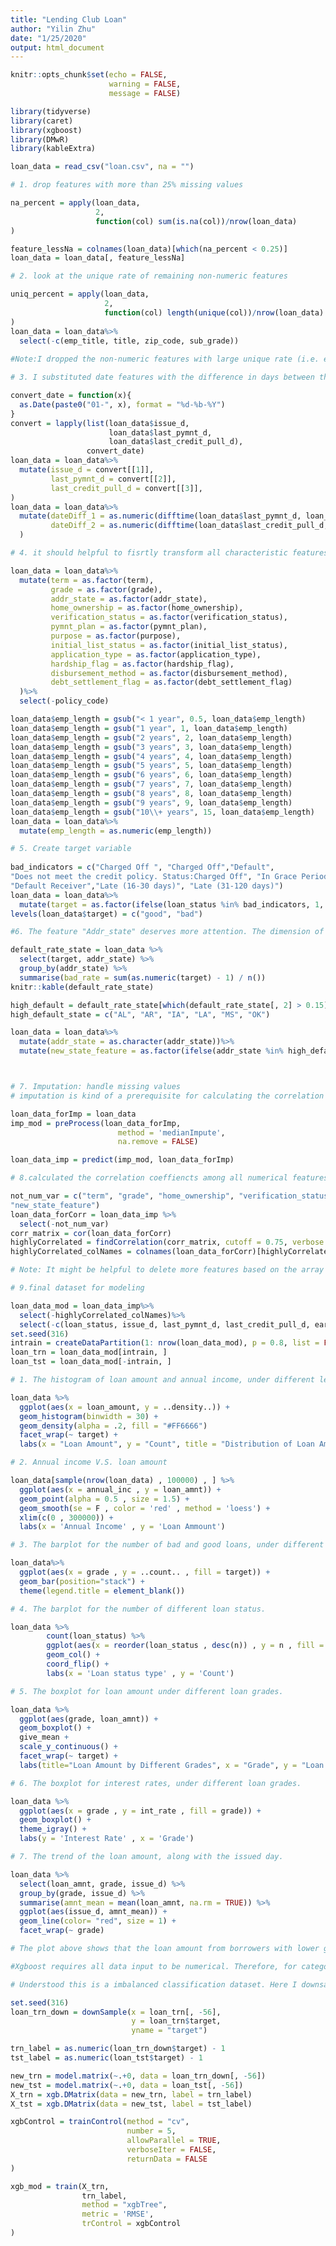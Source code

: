 ```yaml
---
title: "Lending Club Loan"
author: "Yilin Zhu"
date: "1/25/2020"
output: html_document
---
```


```r
knitr::opts_chunk$set(echo = FALSE,
                      warning = FALSE,
                      message = FALSE)
```

```r
library(tidyverse)
library(caret)
library(xgboost)
library(DMwR)
library(kableExtra)
```

```r
loan_data = read_csv("loan.csv", na = "")
```

```r
# 1. drop features with more than 25% missing values

na_percent = apply(loan_data, 
                   2, 
                   function(col) sum(is.na(col))/nrow(loan_data)
)

feature_lessNa = colnames(loan_data)[which(na_percent < 0.25)]
loan_data = loan_data[, feature_lessNa]

# 2. look at the unique rate of remaining non-numeric features

uniq_percent = apply(loan_data, 
                     2,
                     function(col) length(unique(col))/nrow(loan_data)
)
loan_data = loan_data%>%
  select(-c(emp_title, title, zip_code, sub_grade))
  
#Note:I dropped the non-numeric features with large unique rate (i.e. emp_title, title, zipcode, addr_state). Too many different values for an non-numeric feature makes it a poor candidate for modeling. And I discarded the feature "sub_grade", since it was hard to be handled when it coexisted with the feature "grade".

# 3. I substituted date features with the difference in days between the issue day and last payment day, as well as the difference in days between the issue day and last credit pull day. Before that, I assumed each date was on the first day of that month. Moreover, I simply dropped the feature of the earliest reported credit line date.

convert_date = function(x){
  as.Date(paste0("01-", x), format = "%d-%b-%Y")
}
convert = lapply(list(loan_data$issue_d, 
                      loan_data$last_pymnt_d,
                      loan_data$last_credit_pull_d), 
                 convert_date)
loan_data = loan_data%>%
  mutate(issue_d = convert[[1]],
         last_pymnt_d = convert[[2]],
         last_credit_pull_d = convert[[3]],
)
loan_data = loan_data%>%
  mutate(dateDiff_1 = as.numeric(difftime(loan_data$last_pymnt_d, loan_data$issue_d, units = 'days')),
         dateDiff_2 = as.numeric(difftime(loan_data$last_credit_pull_d, loan_data$issue_d, units = 'days'))
  )

# 4. it should helpful to fisrtly transform all characteristic features into categorical ones, except for two features, "emp_length", which is better to be converted to numerical one(i.e. label encoding) and "policy_code", which has only one value. Loan status, as the response variable, was converted to a binary factor based on a specific rule.

loan_data = loan_data%>%
  mutate(term = as.factor(term),
         grade = as.factor(grade),
         addr_state = as.factor(addr_state),
         home_ownership = as.factor(home_ownership),
         verification_status = as.factor(verification_status),
         pymnt_plan = as.factor(pymnt_plan),
         purpose = as.factor(purpose),
         initial_list_status = as.factor(initial_list_status),
         application_type = as.factor(application_type),
         hardship_flag = as.factor(hardship_flag),
         disbursement_method = as.factor(disbursement_method),
         debt_settlement_flag = as.factor(debt_settlement_flag)
  )%>%
  select(-policy_code)

loan_data$emp_length = gsub("< 1 year", 0.5, loan_data$emp_length)
loan_data$emp_length = gsub("1 year", 1, loan_data$emp_length)
loan_data$emp_length = gsub("2 years", 2, loan_data$emp_length)
loan_data$emp_length = gsub("3 years", 3, loan_data$emp_length)
loan_data$emp_length = gsub("4 years", 4, loan_data$emp_length)
loan_data$emp_length = gsub("5 years", 5, loan_data$emp_length)
loan_data$emp_length = gsub("6 years", 6, loan_data$emp_length)
loan_data$emp_length = gsub("7 years", 7, loan_data$emp_length)
loan_data$emp_length = gsub("8 years", 8, loan_data$emp_length)
loan_data$emp_length = gsub("9 years", 9, loan_data$emp_length)
loan_data$emp_length = gsub("10\\+ years", 15, loan_data$emp_length)
loan_data = loan_data%>%
  mutate(emp_length = as.numeric(emp_length))

# 5. Create target variable
 
bad_indicators = c("Charged Off ", "Charged Off","Default",
"Does not meet the credit policy. Status:Charged Off", "In Grace Period",
"Default Receiver","Late (16-30 days)", "Late (31-120 days)")
loan_data = loan_data%>%
  mutate(target = as.factor(ifelse(loan_status %in% bad_indicators, 1, 0)))
levels(loan_data$target) = c("good", "bad")

#6. The feature "Addr_state" deserves more attention. The dimension of it is a little bit high. So I created a new binary categorical variable based on it.

default_rate_state = loan_data %>%
  select(target, addr_state) %>%
  group_by(addr_state) %>%
  summarise(bad_rate = sum(as.numeric(target) - 1) / n())
knitr::kable(default_rate_state)

high_default = default_rate_state[which(default_rate_state[, 2] > 0.15), 1]
high_default_state = c("AL", "AR", "IA", "LA", "MS", "OK")

loan_data = loan_data%>%
  mutate(addr_state = as.character(addr_state))%>%
  mutate(new_state_feature = as.factor(ifelse(addr_state %in% high_default_state, 1, 0)))



# 7. Imputation: handle missing values
# imputation is kind of a prerequisite for calculating the correlation coeffients among all numerical features. 

loan_data_forImp = loan_data
imp_mod = preProcess(loan_data_forImp, 
                        method = 'medianImpute',
                        na.remove = FALSE)

loan_data_imp = predict(imp_mod, loan_data_forImp)

# 8.calculated the correlation coeffiencts among all numerical features. 

not_num_var = c("term", "grade", "home_ownership", "verification_status", "purpose", "addr_state", "initial_list_status", "application_type", "hardship_flag", "disbursement_method", "debt_settlement_flag", "loan_status", "pymnt_plan", "target",
"new_state_feature")
loan_data_forCorr = loan_data_imp %>%
  select(-not_num_var)
corr_matrix = cor(loan_data_forCorr)
highlyCorrelated = findCorrelation(corr_matrix, cutoff = 0.75, verbose = TRUE)
highlyCorrelated_colNames = colnames(loan_data_forCorr)[highlyCorrelated]

# Note: It might be helpful to delete more features based on the array "large_corr". Each pair of features with correlation coefficient larger than 0.75 was deemed to have strong relationship. The vector "highlyCorrelated" suggested features that should be deleted.

# 9.final dataset for modeling

loan_data_mod = loan_data_imp%>%
  select(-highlyCorrelated_colNames)%>%
  select(-c(loan_status, issue_d, last_pymnt_d, last_credit_pull_d, earliest_cr_line, addr_state))
set.seed(316)
intrain = createDataPartition(1: nrow(loan_data_mod), p = 0.8, list = FALSE)
loan_trn = loan_data_mod[intrain, ]
loan_tst = loan_data_mod[-intrain, ]
```


```r
# 1. The histogram of loan amount and annual income, under different levels of the target variable(i.e. good or bad)

loan_data %>%  
  ggplot(aes(x = loan_amount, y = ..density..)) +
  geom_histogram(binwidth = 30) +
  geom_density(alpha = .2, fill = "#FF6666")
  facet_wrap(~ target) +
  labs(x = "Loan Amount", y = "Count", title = "Distribution of Loan Amount") 

# 2. Annual income V.S. loan amount

loan_data[sample(nrow(loan_data) , 100000) , ] %>%
  ggplot(aes(x = annual_inc , y = loan_amnt)) +
  geom_point(alpha = 0.5 , size = 1.5) + 
  geom_smooth(se = F , color = 'red' , method = 'loess') +
  xlim(c(0 , 300000)) + 
  labs(x = 'Annual Income' , y = 'Loan Ammount')

# 3. The barplot for the number of bad and good loans, under different loan grades.

loan_data%>%
  ggplot(aes(x = grade , y = ..count.. , fill = target)) +
  geom_bar(position="stack") + 
  theme(legend.title = element_blank())

# 4. The barplot for the number of different loan status.

loan_data %>%
        count(loan_status) %>%
        ggplot(aes(x = reorder(loan_status , desc(n)) , y = n , fill = n)) + 
        geom_col() + 
        coord_flip() + 
        labs(x = 'Loan status type' , y = 'Count')

# 5. The boxplot for loan amount under different loan grades.

loan_data %>%
  ggplot(aes(grade, loan_amnt)) +
  geom_boxplot() +
  give_mean +
  scale_y_continuous() +
  facet_wrap(~ target) +
  labs(title="Loan Amount by Different Grades", x = "Grade", y = "Loan Amount \n")

# 6. The boxplot for interest rates, under different loan grades.

loan_data %>%
  ggplot(aes(x = grade , y = int_rate , fill = grade)) + 
  geom_boxplot() + 
  theme_igray() + 
  labs(y = 'Interest Rate' , x = 'Grade')

# 7. The trend of the loan amount, along with the issued day.

loan_data %>%
  select(loan_amnt, grade, issue_d) %>%
  group_by(grade, issue_d) %>%
  summarise(amnt_mean = mean(loan_amnt, na.rm = TRUE)) %>%
  ggplot(aes(issue_d, amnt_mean)) +
  geom_line(color= "red", size = 1) +
  facet_wrap(~ grade)

# The plot above shows that the loan amount from borrowers with lower grades fluctuated frequently during the time period, while increased steadily from borrowers with higher grades.
```

```r
#Xgboost requires all data input to be numerical. Therefore, for categorical features, one-hot-encoding will be applied to transform them into numerical ones. Furthermore, dataframe must be converted into a matrix before it's utilized in the model. Model.matrix() and xgb.DMatrix() are useful in the two process.

# Understood this is a imbalanced classification dataset. Here I downsampled the traning dataset because of the computation and time limit.

set.seed(316)
loan_trn_down = downSample(x = loan_trn[, -56], 
                           y = loan_trn$target,
                           yname = "target")

trn_label = as.numeric(loan_trn_down$target) - 1
tst_label = as.numeric(loan_tst$target) - 1

new_trn = model.matrix(~.+0, data = loan_trn_down[, -56])
new_tst = model.matrix(~.+0, data = loan_tst[, -56])
X_trn = xgb.DMatrix(data = new_trn, label = trn_label)
X_tst = xgb.DMatrix(data = new_tst, label = tst_label)

xgbControl = trainControl(method = "cv",
                          number = 5,  
                          allowParallel = TRUE,
                          verboseIter = FALSE,
                          returnData = FALSE
)

xgb_mod = train(X_trn, 
                trn_label,
                method = "xgbTree",
                metric = 'RMSE',
                trControl = xgbControl
)




```
